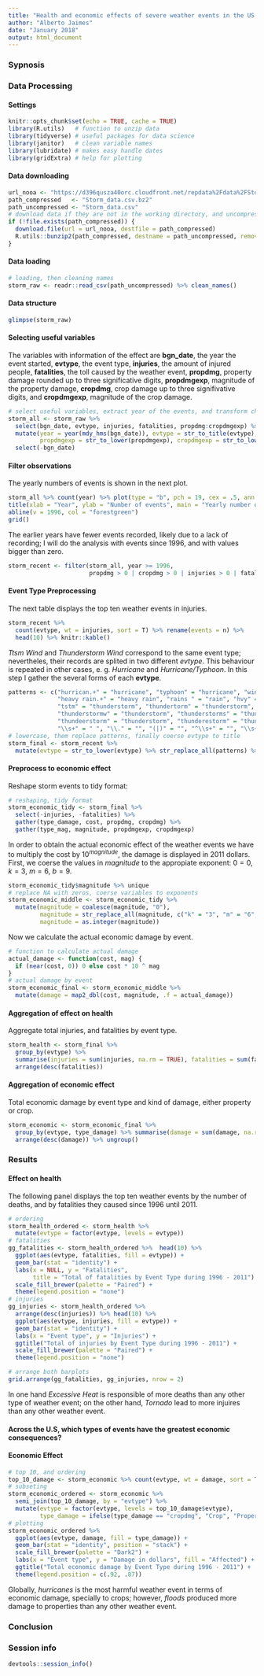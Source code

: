 ```yaml
---
title: "Health and economic effects of severe weather events in the US from 1996 to 2011"
author: "Alberto Jaimes"
date: "January 2018"
output: html_document
---
```


### Sypnosis  


### Data Processing  


#### Settings  

```r
knitr::opts_chunk$set(echo = TRUE, cache = TRUE) 
library(R.utils)   # function to unzip data
library(tidyverse) # useful packages for data science     
library(janitor)   # clean variable names
library(lubridate) # makes easy handle dates
library(gridExtra) # help for plotting
```


#### Data downloading  

```r
url_nooa <- "https://d396qusza40orc.cloudfront.net/repdata%2Fdata%2FStormData.csv.bz2"
path_compressed   <- "Storm_data.csv.bz2"
path_uncompressed <- "Storm_data.csv"
# download data if they are not in the working directory, and uncompress them
if (!file.exists(path_compressed)) {
  download.file(url = url_nooa, destfile = path_compressed)
  R.utils::bunzip2(path_compressed, destname = path_uncompressed, remove = FALSE)
}
```


#### Data loading  

```r
# loading, then cleaning names
storm_raw <- readr::read_csv(path_uncompressed) %>% clean_names()
```


#### Data structure  

```r
glimpse(storm_raw)
```


#### Selecting useful variables  

The variables with information of the effect are **bgn_date**, the year the event started, **evtype**, the event type, **injuries**, the amount of injured people, **fatalities**, the toll caused by the weather event, **propdmg**, property damage rounded up to three significative digits, **propdmgexp**, magnitude of the property damage, **cropdmg**, crop damage up to three signifivative digits, and **cropdmgexp**, magnitude of the crop damage.

```r
# select useful variables, extract year of the events, and transform character variables
storm_all <- storm_raw %>% 
  select(bgn_date, evtype, injuries, fatalities, propdmg:cropdmgexp) %>% 
  mutate(year = year(mdy_hms(bgn_date)), evtype = str_to_title(evtype), 
         propdmgexp = str_to_lower(propdmgexp), cropdmgexp = str_to_lower(cropdmgexp)) %>%
  select(-bgn_date) 
```  


#### Filter observations  

The yearly numbers of events is shown in the next plot.

```r
storm_all %>% count(year) %>% plot(type = "b", pch = 19, cex = .5, ann = FALSE)
title(xlab = "Year", ylab = "Number of events", main = "Yearly number of events")
abline(v = 1996, col = "forestgreen")
grid()
```

The earlier years have fewer events recorded, likely due to a lack of recording; I will do the analysis with events since 1996, and with values bigger than zero.

```r
storm_recent <- filter(storm_all, year >= 1996, 
                       propdmg > 0 | cropdmg > 0 | injuries > 0 | fatalities > 0)
```

#### Event Type Preprocessing   

The next table displays the top ten weather events in injuries.

```r
storm_recent %>%
  count(evtype, wt = injuries, sort = T) %>% rename(events = n) %>% 
  head(10) %>% knitr::kable()
```

*Ttsm Wind* and *Thunderstorm Wind* correspond to the same event type; nevertheles, their records are splited in two different *evtype*. This behaviour is repeated in other cases, e. g. *Hurricane* and *Hurricane/Typhoon*. In this step I gather the several forms of each **evtype**.  

```r
patterns <- c("hurrican.+" = "hurricane", "typhoon" = "hurricane", "wind " = "winds ",
              "heavy rain.+" = "heavy rain", "rains " = "rain", "hvy" = "heavy",
              "tstm" = "thunderstorm", "thundertorm" = "thunderstorm", 
              "thunderstormw" = "thunderstorm", "thunderstorms" = "thunderstorm",
              "thundeerstorm" = "thunderstorm", "thunderestorm" = "thunderstorm",
              "\\s+" = " ", "\\." = "", "(|)" = "", "^\\s+" = "", "\\s+$" = "")
# lowercase, them replace patterns, finally coerse evtype to title
storm_final <- storm_recent %>%
  mutate(evtype = str_to_lower(evtype) %>% str_replace_all(patterns) %>% str_to_title())
```


#### Preprocess to economic effect  

Reshape storm events to tidy format:
```r
# reshaping, tidy format
storm_economic_tidy <- storm_final %>% 
  select(-injuries, -fatalities) %>% 
  gather(type_damage, cost, propdmg, cropdmg) %>% 
  gather(type_mag, magnitude, propdmgexp, cropdmgexp)
```  

In order to obtain the actual economic effect of the weather events we have to multiply the cost by  $10 ^ {magnitude}$, the damage is displayed in 2011 dollars. First, we coerse the values in *magnitude* to the appropiate exponent: $0 = 0$, $k = 3$, $m = 6$, $b = 9$.

```r
storm_economic_tidy$magnitude %>% unique
# replace NA with zeros, coerse variables to exponents
storm_economic_middle <- storm_economic_tidy %>% 
  mutate(magnitude = coalesce(magnitude, "0"),
         magnitude = str_replace_all(magnitude, c("k" = "3", "m" = "6", b = "9")),
         magnitude = as.integer(magnitude))
``` 
Now we calculate the actual economic damage by event.
```r
# function to calculate actual damage
actual_damage <- function(cost, mag) {
  if (near(cost, 0)) 0 else cost * 10 ^ mag
}
# actual damage by event
storm_economic_final <- storm_economic_middle %>% 
  mutate(damage = map2_dbl(cost, magnitude, .f = actual_damage))
```  


#### Aggregation of effect on health  

Aggregate total injuries, and fatalities by event type.

```r
storm_health <- storm_final %>% 
  group_by(evtype) %>% 
  summarise(injuries = sum(injuries, na.rm = TRUE), fatalities = sum(fatalities, na.rm = TRUE)) %>% 
  arrange(desc(fatalities))
```


#### Aggregation of economic effect  

Total economic damage by event type and kind of damage, either property or crop.

```r
storm_economic <- storm_economic_final %>% 
  group_by(evtype, type_damage) %>% summarise(damage = sum(damage, na.rm = TRUE)) %>% 
  arrange(desc(damage)) %>% ungroup()
```


### Results  


#### Effect on health  

The following panel displays the top ten weather events by the number of deaths, and by fatalities they caused since 1996 until 2011.  

```r
# ordering
storm_health_ordered <- storm_health %>%
  mutate(evtype = factor(evtype, levels = evtype))
# fatalities
gg_fatalities <- storm_health_ordered %>%  head(10) %>% 
  ggplot(aes(evtype, fatalities, fill = evtype)) +
  geom_bar(stat = "identity") +
  labs(x = NULL, y = "Fatalities",
       title = "Total of fatalities by Event Type during 1996 - 2011") + 
  scale_fill_brewer(palette = "Paired") +
  theme(legend.position = "none")
# injuries
gg_injuries <- storm_health_ordered %>%
  arrange(desc(injuries)) %>% head(10) %>% 
  ggplot(aes(evtype, injuries, fill = evtype)) +
  geom_bar(stat = "identity") +
  labs(x = "Event type", y = "Injuries") +
  ggtitle("Total of injuries by Event Type during 1996 - 2011") + 
  scale_fill_brewer(palette = "Paired") +
  theme(legend.position = "none")
```
```r
# arrange both barplots  
grid.arrange(gg_fatalities, gg_injuries, nrow = 2)     
```

In one hand *Excessive Heat* is responsible of more deaths than any other type of weather event; on the other hand, *Tornado* lead to more injuires than any other weather event.  


#### Across the U.S,  which types of events have the greatest economic consequences?  


#### Economic Effect  

```r
# top 10, and ordering
top_10_damage <- storm_economic %>% count(evtype, wt = damage, sort = T) %>% head(10)
# subseting  
storm_economic_ordered <- storm_economic %>%    
  semi_join(top_10_damage, by = "evtype") %>% 
  mutate(evtype = factor(evtype, levels = top_10_damage$evtype),
         type_damage = ifelse(type_damage == "cropdmg", "Crop", "Property"))
# plotting
storm_economic_ordered %>%
  ggplot(aes(evtype, damage, fill = type_damage)) +
  geom_bar(stat = "identity", position = "stack") +
  scale_fill_brewer(palette = "Dark2") +
  labs(x = "Event type", y = "Damage in dollars", fill = "Affected") +
  ggtitle("Total economic damage by Event Type during 1996 - 2011") +
  theme(legend.position = c(.92, .87))
```

Globally, *hurricanes* is the most harmful weather event in terms of economic damage, specially to crops; however, *floods* produced more damage to properties than any other weather event.  


### Conclusion  


### Session info  

```r
devtools::session_info()
```  


[documentation]: https://d396qusza40orc.cloudfront.net/repdata%2Fpeer2_doc%2Fpd01016005curr.pdf
